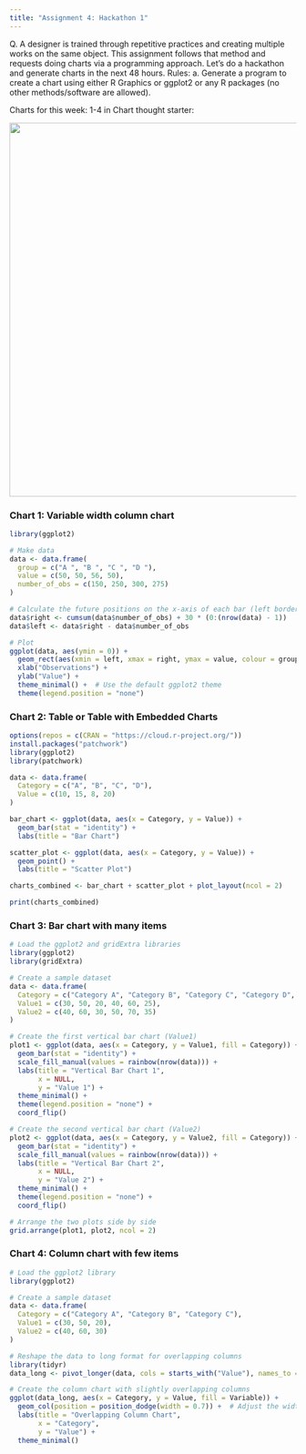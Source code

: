 ---
title: "Assignment 4: Hackathon 1"
---

Q. A designer is trained through repetitive practices and creating multiple works on the same object. This assignment follows that method and requests doing charts via a programming approach. Let's do a hackathon and generate charts in the next 48 hours. Rules: a. Generate a program to create a chart using either R Graphics or ggplot2 or any R packages (no other methods/software are allowed).

Charts for this week: 1-4 in Chart thought starter:

![](images/Screenshot 2023-12-09 170222.png){width="657"}

### Chart 1: Variable width column chart

```{r}

library(ggplot2)

# Make data
data <- data.frame(
  group = c("A ", "B ", "C ", "D "),
  value = c(50, 50, 56, 50),
  number_of_obs = c(150, 250, 300, 275)
)

# Calculate the future positions on the x-axis of each bar (left border, central position, right border)
data$right <- cumsum(data$number_of_obs) + 30 * (0:(nrow(data) - 1))
data$left <- data$right - data$number_of_obs

# Plot
ggplot(data, aes(ymin = 0)) +
  geom_rect(aes(xmin = left, xmax = right, ymax = value, colour = group, fill = group)) +
  xlab("Observations") +
  ylab("Value") +
  theme_minimal() +  # Use the default ggplot2 theme
  theme(legend.position = "none")
```

### Chart 2: Table or Table with Embedded Charts

```{r}
options(repos = c(CRAN = "https://cloud.r-project.org/"))
install.packages("patchwork")
library(ggplot2)
library(patchwork)

data <- data.frame(
  Category = c("A", "B", "C", "D"),
  Value = c(10, 15, 8, 20)
)

bar_chart <- ggplot(data, aes(x = Category, y = Value)) +
  geom_bar(stat = "identity") +
  labs(title = "Bar Chart")

scatter_plot <- ggplot(data, aes(x = Category, y = Value)) +
  geom_point() +
  labs(title = "Scatter Plot")

charts_combined <- bar_chart + scatter_plot + plot_layout(ncol = 2)

print(charts_combined)
```

### Chart 3: Bar chart with many items

```{r}
# Load the ggplot2 and gridExtra libraries
library(ggplot2)
library(gridExtra)

# Create a sample dataset
data <- data.frame(
  Category = c("Category A", "Category B", "Category C", "Category D", "Category E", "Category F"),
  Value1 = c(30, 50, 20, 40, 60, 25),
  Value2 = c(40, 60, 30, 50, 70, 35)
)

# Create the first vertical bar chart (Value1)
plot1 <- ggplot(data, aes(x = Category, y = Value1, fill = Category)) +
  geom_bar(stat = "identity") +
  scale_fill_manual(values = rainbow(nrow(data))) +
  labs(title = "Vertical Bar Chart 1",
       x = NULL,
       y = "Value 1") +
  theme_minimal() +
  theme(legend.position = "none") +
  coord_flip()

# Create the second vertical bar chart (Value2)
plot2 <- ggplot(data, aes(x = Category, y = Value2, fill = Category)) +
  geom_bar(stat = "identity") +
  scale_fill_manual(values = rainbow(nrow(data))) +
  labs(title = "Vertical Bar Chart 2",
       x = NULL,
       y = "Value 2") +
  theme_minimal() +
  theme(legend.position = "none") +
  coord_flip()

# Arrange the two plots side by side
grid.arrange(plot1, plot2, ncol = 2)
```

### Chart 4: Column chart with few items

```{r}
# Load the ggplot2 library
library(ggplot2)

# Create a sample dataset
data <- data.frame(
  Category = c("Category A", "Category B", "Category C"),
  Value1 = c(30, 50, 20),
  Value2 = c(40, 60, 30)
)

# Reshape the data to long format for overlapping columns
library(tidyr)
data_long <- pivot_longer(data, cols = starts_with("Value"), names_to = "Variable", values_to = "Value")

# Create the column chart with slightly overlapping columns
ggplot(data_long, aes(x = Category, y = Value, fill = Variable)) +
  geom_col(position = position_dodge(width = 0.7)) +  # Adjust the width for overlapping
  labs(title = "Overlapping Column Chart",
       x = "Category",
       y = "Value") +
  theme_minimal()
```
